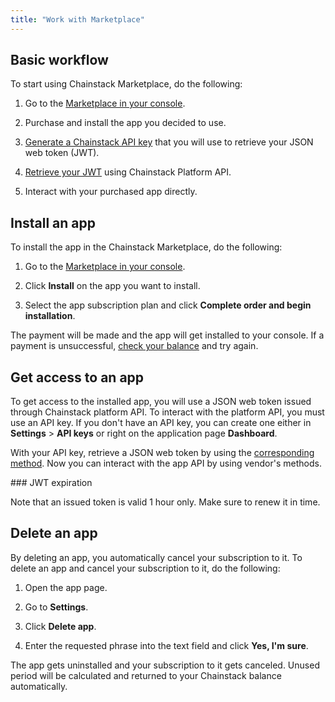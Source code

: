 ```yaml
---
title: "Work with Marketplace"
---
```


## Basic workflow

To start using Chainstack Marketplace, do the following:

1. Go to the [Marketplace in your console](https://console.chainstack.com/marketplace/).

2. Purchase and install the app you decided to use.

3. [Generate a Chainstack API key](/reference/platform-api-getting-started#create-api-key) that you will use to retrieve your JSON web token (JWT).

4. [Retrieve your JWT](https://api.chainstack.com/reference/#operation/retrieveToken) using Chainstack Platform API.

5. Interact with your purchased app directly.

## Install an app

To install the app in the Chainstack Marketplace, do the following:

1. Go to the [Marketplace in your console](https://console.chainstack.com/marketplace/).

2. Click **Install** on the app you want to install.

3. Select the app subscription plan and click **Complete order and begin installation**.

The payment will be made and the app will get installed to your console. If a payment is unsuccessful, [check your balance](/docs/manage-your-billing) and try again.

## Get access to an app

To get access to the installed app, you will use a JSON web token issued through Chainstack platform API. To interact with the platform API, you must use an API key. If you don't have an API key, you can create one either in **Settings** > **API keys** or right on the application page **Dashboard**.

With your API key, retrieve a JSON web token by using the [corresponding method](https://api.chainstack.com/reference/#operation/retrieveToken). Now you can interact with the app API by using vendor's methods.

<Warning>
  ### JWT expiration

  Note that an issued token is valid 1 hour only. Make sure to renew it in time.
</Warning>

## Delete an app

By deleting an app, you automatically cancel your subscription to it. To delete an app and cancel your subscription to it, do the following:

1. Open the app page.

2. Go to **Settings**.

3. Click **Delete app**.

4. Enter the requested phrase into the text field and click **Yes, I'm sure**.

The app gets uninstalled and your subscription to it gets canceled. Unused period will be calculated and returned to your Chainstack balance automatically.
